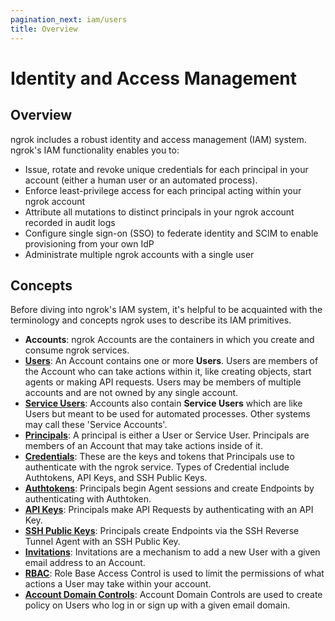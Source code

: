 ```yaml
---
pagination_next: iam/users
title: Overview
---
```

# Identity and Access Management

## Overview

ngrok includes a robust identity and access management (IAM) system. ngrok's
IAM functionality enables you to:

- Issue, rotate and revoke unique credentials for each principal in your account (either a human user or an automated process).
- Enforce least-privilege access for each principal acting within your ngrok account
- Attribute all mutations to distinct principals in your ngrok account recorded in audit logs
- Configure single sign-on (SSO) to federate identity and SCIM to enable provisioning from your own IdP
- Administrate multiple ngrok accounts with a single user

## Concepts

Before diving into ngrok's IAM system, it's helpful to be acquainted with the
terminology and concepts ngrok uses to describe its IAM primitives.

- **Accounts**: ngrok Accounts are the containers in which you create and consume ngrok services.
- [**Users**](/iam/users/): An Account contains one or more **Users**. Users are members of
  the Account who can take actions within it, like creating objects, start agents
  or making API requests. Users may be members of multiple accounts and are not owned by any single account.
- [**Service Users**](/iam/service-users): Accounts also contain **Service Users** which are like Users but
  meant to be used for automated processes. Other systems may call these 'Service
  Accounts'.
- [**Principals**](/obs/events/#principal-object): A principal is either a User or Service User. Principals are
  members of an Account that may take actions inside of it.
- [**Credentials**](/iam/users/#credentials): These are the keys and tokens that Principals use to
  authenticate with the ngrok service. Types of Credential include Authtokens,
  API Keys, and SSH Public Keys.
- [**Authtokens**](/agent/#authtokens): Principals begin Agent sessions and create Endpoints by
  authenticating with Authtoken.
- [**API Keys**](/api/#authentication): Principals make API Requests by authenticating with an API Key.
- [**SSH Public Keys**](/agent/ssh-reverse-tunnel-agent/#authentication): Principals create Endpoints via the SSH Reverse Tunnel
  Agent with an SSH Public Key.
- [**Invitations**](/iam/users/#invitations): Invitations are a mechanism to add a new User with a given
  email address to an Account.
- [**RBAC**](/iam/rbac/): Role Base Access Control is used to limit the permissions of what
  actions a User may take within your account.
- [**Account Domain Controls**](/iam/domain-controls/): Account Domain Controls are used to create
  policy on Users who log in or sign up with a given email domain.
